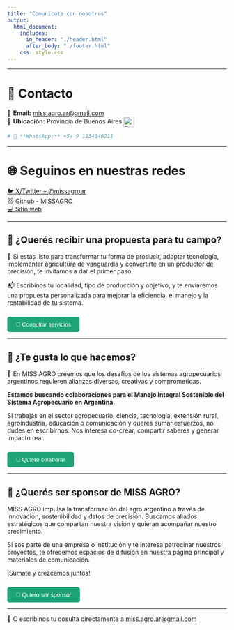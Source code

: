 ```yaml
---
title: "Comunicate con nosotros"
output: 
  html_document:
    includes:
      in_header: "./header.html"
      after_body: "./footer.html"
    css: style.css
---
```


---

# 👥 Contacto

📧 **Email:** [miss.agro.ar@gmail.com](mailto:missagroar@gmail.com)  
📍 **Ubicación:** Provincia de Buenos Aires
<img src="https://upload.wikimedia.org/wikipedia/commons/1/1a/Flag_of_Argentina.svg" alt="Bandera Argentina" width="24" style="vertical-align:middle;">  

```r
# 📱 **WhatsApp:** +54 9 1134146211
```

---

# 🌐 Seguinos en nuestras redes

[🐦 X/Twitter – @missagroar](https://x.com/missagroar)  
[🐱 Github - MISSAGRO](https://github.com/MISSAGRO)  
[💻 Sitio web](https://missagro.github.io/MISSAGRO)  

---  

## 🤝 ¿Querés recibir una propuesta para tu campo?

🚜 Si estás listo para transformar tu forma de producir, adoptar tecnología, implementar agricultura de vanguardia y convertirte en un productor de precisión, te invitamos a dar el primer paso.

📬 Escribinos tu localidad, tipo de producción y objetivo, y te enviaremos una propuesta personalizada para mejorar la eficiencia, el manejo y la rentabilidad de tu sistema.

<!-- Botón que despliega el formulario de servicios -->
<button onclick="document.getElementById('formulario-servicios').style.display='block'" 
        style="background-color: #1ea379; color: white; padding: 10px 20px; border: none; border-radius: 5px; margin-top: 10px;">
📧 Consultar servicios
</button>

<!-- Formulario de servicios -->
<div id="formulario-servicios" style="display:none; margin-top: 20px;">

<form action="https://formspree.io/f/xvgaonga" method="POST">
  <label>Nombre completo:<br>
    <input type="text" name="nombre" required>
  </label><br><br>

  <label>Email de contacto:<br>
    <input type="email" name="_replyto" required>
  </label><br><br>

  <label>Zona o localidad:<br>
    <input type="text" name="zona">
  </label><br><br>

  <label>¿En qué servicios tenés interés?<br>
    <textarea name="mensaje" rows="4" required></textarea>
  </label><br><br>

  <button type="submit" style="background-color:#004d40; color:white; padding:10px 20px; border:none; border-radius:5px;">
    Enviar consulta
  </button>
</form>
</div>

---

## 🤝 ¿Te gusta lo que hacemos?

💞️ En MISS AGRO creemos que los desafíos de los sistemas agropecuarios argentinos requieren alianzas diversas, creativas y comprometidas.

**Estamos buscando colaboraciones para el Manejo Integral Sostenible del Sistema Agropecuario en Argentina.**

Si trabajás en el sector agropecuario, ciencia, tecnología, extensión rural, agroindustria, educación o comunicación y querés sumar esfuerzos, no dudes en escribirnos. Nos interesa co-crear, compartir saberes y generar impacto real.

<!-- Botón que despliega el formulario de colaboración -->
<button onclick="document.getElementById('formulario-colaboracion').style.display='block'" 
        style="background-color: #1ea379; color: white; padding: 10px 20px; border: none; border-radius: 5px; margin-top: 10px;">
📧 Quiero colaborar
</button>

<!-- Formulario de colaboración -->
<div id="formulario-colaboracion" style="display:none; margin-top: 20px;">

<form action="https://formspree.io/f/xvgaonga" method="POST">
  <label>Nombre completo:<br>
    <input type="text" name="nombre" required>
  </label><br><br>

  <label>Email de contacto:<br>
    <input type="email" name="_replyto" required>
  </label><br><br>

  <label>Zona o localidad:<br>
    <input type="text" name="zona">
  </label><br><br>

  <label>¿En qué te gustaría colaborar?<br>
    <textarea name="mensaje" rows="4" required></textarea>
  </label><br><br>

  <button type="submit" style="background-color:#004d40; color:white; padding:10px 20px; border:none; border-radius:5px;">
    Enviar propuesta
  </button>
</form>
</div>

---

## 🤝 ¿Querés ser sponsor de MISS AGRO?  

MISS AGRO impulsa la transformación del agro argentino a través de innovación, sostenibilidad y datos de precisión.
Buscamos aliados estratégicos que compartan nuestra visión y quieran acompañar nuestro crecimiento.

Si sos parte de una empresa o institución y te interesa patrocinar nuestros proyectos, te ofrecemos espacios de difusión en nuestra página principal y materiales de comunicación.

¡Sumate y crezcamos juntos!

<!-- Botón que despliega el formulario de sponsor -->
<button onclick="document.getElementById('formulario-sponsor').style.display='block'" style="background-color: #1ea379; color: white; padding: 10px 20px; border: none; border-radius: 5px; margin-top: 10px;"> 🌟 Quiero ser sponsor </button>

<!-- Formulario de sponsor --> <div id="formulario-sponsor" style="display:none; margin-top: 20px;"> <form action="https://formspree.io/f/xvgaonga" method="POST"> <label>Nombre completo:<br> <input type="text" name="nombre" required> </label><br><br>
<label>Email de contacto:<br> <input type="email" name="_replyto" required> </label><br><br>

<label>Empresa / Institución:<br> <input type="text" name="empresa"> </label><br><br>

<label>Mensaje:<br> <textarea name="mensaje" rows="4" required placeholder="Contanos brevemente tu propuesta de sponsoreo."></textarea> </label><br><br>

<button type="submit" style="background-color:#004d40; color:white; padding:10px 20px; border:none; border-radius:5px;"> Enviar propuesta </button> </form> </div>

---

📩 O escribinos tu cosulta directamente a [miss.agro.ar@gmail.com](mailto:miss.agro.ar@gmail.com)

